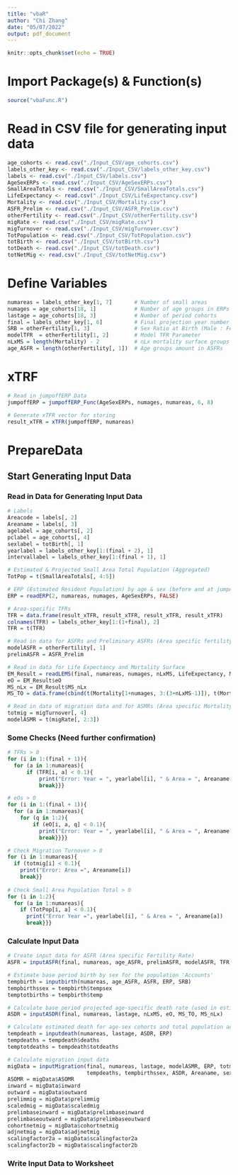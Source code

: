 ```yaml
---
title: "vbaR"
author: "Chi Zhang"
date: "05/07/2022"
output: pdf_document
---
```


```r
knitr::opts_chunk$set(echo = TRUE)
```

# Import Package(s) & Function(s)
```r
source("vbaFunc.R")
```

# Read in CSV file for generating input data
```r
age_cohorts <- read.csv("./Input_CSV/age_cohorts.csv")
labels_other_key <- read.csv("./Input_CSV/labels_other_key.csv")
labels <- read.csv("./Input_CSV/labels.csv")
AgeSexERPs <- read.csv("./Input_CSV/AgeSexERPs.csv")
SmallAreaTotals <- read.csv("./Input_CSV/SmallAreaTotals.csv")
LifeExpectancy <- read.csv("./Input_CSV/LifeExpectancy.csv")
Mortality <- read.csv("./Input_CSV/Mortality.csv")
ASFR_Prelim <- read.csv("./Input_CSV/ASFR_Prelim.csv")
otherFertility <- read.csv("./Input_CSV/otherFertility.csv")
migRate <- read.csv("./Input_CSV/migRate.csv")
migTurnover <- read.csv("./Input_CSV/migTurnover.csv")
TotPopulation <- read.csv("./Input_CSV/TotPopulation.csv")
totBirth <- read.csv("./Input_CSV/totBirth.csv")
totDeath <- read.csv("./Input_CSV/totDeath.csv")
totNetMig <- read.csv("./Input_CSV/totNetMig.csv")
```

# Define Variables
```r
numareas = labels_other_key[1, 7]       # Number of small areas
numages = age_cohorts[18, 1]            # Number of age groups in ERPs
lastage = age_cohorts[18, 3]            # Number of period cohorts
final = labels_other_key[1, 6]          # Final projection year number
SRB = otherFertility[1, 3]              # Sex Ratio at Birth (Male : Female)
modelTFR  = otherFertility[1, 2]        # Model TFR Parameter
nLxMS = length(Mortality) - 2           # nLx mortality surface groups
age_ASFR = length(otherFertility[, 1])  # Age groups amount in ASFRs
```

# xTRF
```r
# Read in jumpoffERP Data
jumpoffERP = jumpoffERP_Func(AgeSexERPs, numages, numareas, 6, 8)

# Generate xTFR vector for storing
result_xTFR = xTFR(jumpoffERP, numareas)
```

# PrepareData
## Start Generating Input Data
### Read in Data for Generating Input Data
```r
# Labels
Areacode = labels[, 2]
Areaname = labels[, 3]
agelabel = age_cohorts[, 2]
pclabel = age_cohorts[, 4]
sexlabel = totBirth[, 1]
yearlabel = labels_other_key[1:(final + 2), 1]
intervallabel = labels_other_key[1:(final + 1), 1]

# Estimated & Projected Small Area Total Population (Aggregated)
TotPop = t(SmallAreaTotals[, 4:5])

# ERP (Estimated Resident Population) by age & sex (before and at jumpoff year)
ERP = readERP(2, numareas, numages, AgeSexERPs, FALSE)

# Area-specific TFRs
TFR = data.frame(result_xTFR, result_xTFR, result_xTFR, result_xTFR)
colnames(TFR) = labels_other_key[1:(1+final), 2]
TFR = t(TFR)

# Read in data for ASFRs and Preliminary ASFRs (Area specific fertility Rate)
modelASFR = otherFertility[, 1]
prelimASFR = ASFR_Prelim

# Read in data for Life Expectancy and Mortality Surface
EM_Result = readLEMS(final, numareas, numages, nLxMS, LifeExpectancy, Mortality)
eO = EM_Result$eO
MS_nLx = EM_Result$MS_nLx
MS_TO = data.frame(cbind(t(Mortality[1+numages, 3:(3+nLxMS-1)]), t(Mortality[(1+numages)*2, 3:(3+nLxMS-1)])))

# Read in data of migration data and for ASMRs (Area specific Mortality Rate)
totmig = migTurnover[, 4]
modelASMR = t(migRate[, 2:3])
```

### Some Checks (Need further confirmation)
```r
# TFRs > 0
for (i in 1:(final + 1)){
  for (a in 1:numareas){
      if (TFR[i, a] < 0.1){
          print("Error: Year = ", yearlabel[i], " & Area = ", Areaname[a])
          break}}}

# eOs > 0
for (i in 1:(final + 1)){
  for (a in 1:numareas){
    for (q in 1:2){
        if (eO[i, a, q] < 0.1){
          print("Error: Year = ", yearlabel[i], " & Area = ", Areaname[a], " & Sex = ", sexlabel[q])
          break}}}}

# Check Migration Turnover > 0
for (i in 1:numareas){
  if (totmig[i] < 0.1){
    print("Error: Area =", Areaname[i])
    break}}
    
# Check Small Area Population Total > 0
for (i in 1:2){
  for (a in 1:numareas){
    if (TotPop[i, a] < 0.1){
      print("Error Year =", yearlabel[i], " & Area = ", Areaname[a])
      break}}}
```

### Calculate Input Data
```r
# Create input data for ASFR (Area specific Fertility Rate)
ASFR = inputASFR(final, numareas, age_ASFR, prelimASFR, modelASFR, TFR, modelTFR)

# Estimate base period birth by sex for the population 'Accounts'
tempbirth = inputbirth(numareas, age_ASFR, ASFR, ERP, SRB)
tempbirthssex = tempbirth$tempsex
temptotbirths = tempbirth$temp

# Calculate base period projected age-specific death rate (used in estimating death account)
ASDR = inputASDR(final, numareas, lastage, nLxMS, eO, MS_TO, MS_nLx)

# Calculate estimated death for age-sex cohorts and total population accounts
tempdeath = inputdeath(numareas, lastage, ASDR, ERP)
tempdeaths = tempdeath$deaths
temptotdeaths = tempdeath$totdeaths

# Calculate migration input data
migData = inputMigration(final, numareas, lastage, modelASMR, ERP, totmig, TotPop, temptotdeaths, temptotbirths,
                         tempdeaths, tempbirthssex, ASDR, Areaname, sexlabel, pclabel, intervallabel)
ASOMR = migData$ASOMR
inward = migData$inward
outward = migData$outward
prelimmig = migData$prelimmig
scaledmig = migData$scaledmig
prelimbaseinward = migData$prelimbaseinward
prelimbaseoutward = migData$prelimbaseoutward
cohortnetmig = migData$cohortnetmig
adjnetmig = migData$adjnetmig
scalingfactor2a = migData$scalingfactor2a
scalingfactor2b = migData$scalingfactor2b
```

### Write Input Data to Worksheet
```r

```
